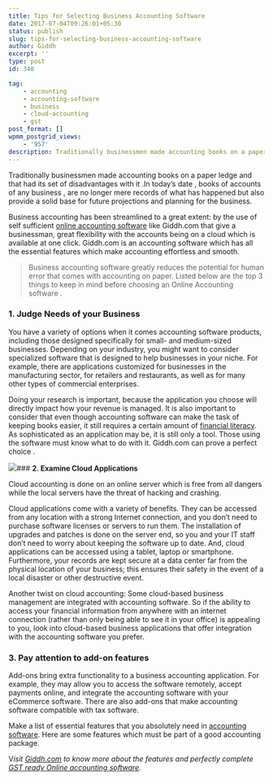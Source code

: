 ```yaml
---
title: Tips for Selecting Business Accounting Software
date: 2017-07-04T09:26:01+05:30
status: publish
slug: tips-for-selecting-business-accounting-software
author: Giddh
excerpt: ''
type: post
id: 340

tag:
    - accounting
    - accounting-software
    - business
    - cloud-accounting
    - gst
post_format: []
wpmm_postgrid_views:
    - '957'
description: Traditionally businessmen made accounting books on a paper ledge and that had its set of disadvantages with it .In today’s date ,
---
```

Traditionally businessmen made accounting books on a paper ledge and that had its set of disadvantages with it .In today’s date , books of accounts of any business , are no longer mere records of what has happened but also provide a solid base for future projections and planning for the business.

Business accounting has been streamlined to a great extent: by the use of self sufficient [online accounting software](https://giddh.com) like Giddh.com that give a businessman, great flexibility with the accounts being on a cloud which is available at one click. Giddh.com is an accounting software which has all the essential features which make accounting effortless and smooth.

> Business accounting software greatly reduces the potential for human error that comes with accounting on paper. Listed below are the top 3 things to keep in mind before choosing an Online Accounting software .

### **1. Judge Needs of your Business**

You have a variety of options when it comes accounting software products, including those designed specifically for small- and medium-sized businesses. Depending on your industry, you might want to consider specialized software that is designed to help businesses in your niche. For example, there are applications customized for businesses in the manufacturing sector, for retailers and restaurants, as well as for many other types of commercial enterprises.

Doing your research is important, because the application you choose will directly impact how your revenue is managed. It is also important to consider that even though accounting software can make the task of keeping books easier, it still requires a certain amount of [financial literacy](http://www.nolo.com/legal-encyclopedia/bookkeeping-accounting-basics-29653.html). As sophisticated as an application may be, it is still only a tool. Those using the software must know what to do with it. Giddh.com can prove a perfect choice .

<img class="wp-block-image size-large" src = "https://miro.medium.com/max/737/1*bXdXdlboUV8GAUQs4DVU4Q.png" />### **2. Examine Cloud Applications**

Cloud accounting is done on an online server which is free from all dangers while the local servers have the threat of hacking and crashing.

Cloud applications come with a variety of benefits. They can be accessed from any location with a strong Internet connection, and you don’t need to purchase software licenses or servers to run them. The installation of upgrades and patches is done on the server end, so you and your IT staff don’t need to worry about keeping the software up to date. And, cloud applications can be accessed using a tablet, laptop or smartphone. Furthermore, your records are kept secure at a data center far from the physical location of your business; this ensures their safety in the event of a local disaster or other destructive event.

Another twist on cloud accounting: Some cloud-based business management are integrated with accounting software. So if the ability to access your financial information from anywhere with an internet connection (rather than only being able to see it in your office) is appealing to you, look into cloud-based business applications that offer integration with the accounting software you prefer.

### **3. Pay attention to add-on features**

Add-ons bring extra functionality to a business accounting application. For example, they may allow you to access the software remotely, accept payments online, and integrate the accounting software with your eCommerce software. There are also add-ons that make accounting software compatible with tax software.

Make a list of essential features that you absolutely need in [accounting software](https://giddh.com). Here are some features which must be part of a good accounting package.

V*isit [Giddh.com](https://giddh.com) to know more about the features and perfectly complete [GST ready Online accounting software](https://giddh.com/gst).*